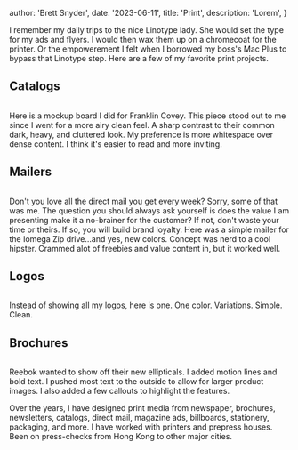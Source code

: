 
  author: 'Brett Snyder',
  date: '2023-06-11',
  title: 'Print',
  description: 'Lorem',
}


I remember my daily trips to the nice Linotype lady. She would set the type for my ads and flyers. I would then wax them up on a chromecoat for the printer. Or the empowerement I felt when I borrowed my boss's Mac Plus to bypass that Linotype step. Here are a few of my favorite print projects.

## Catalogs

<Image src={franklinCatalog} alt="" />

Here is a mockup board I did for Franklin Covey. This piece stood out to me since I went for a more airy clean feel. A sharp contrast to their common dark, heavy, and cluttered look. My preference is more whitespace over dense content. I think it's easier to read and more inviting.

## Mailers

<Image src={iomegaMailer} alt="" />

Don't you love all the direct mail you get every week? Sorry, some of that was me. The question you should always ask yourself is does the value I am presenting make it a no-brainer for the customer? If not, don't waste your time or theirs. If so, you will build brand loyalty. Here was a simple mailer for the Iomega Zip drive...and yes, new colors. Concept was nerd to a cool hipster. Crammed alot of freebies and value content in, but it worked well.

## Logos

<Image src={logo2} alt="" />

Instead of showing all my logos, here is one. One color. Variations. Simple. Clean.

## Brochures

<Image src={reebokBrochure} alt="" />

Reebok wanted to show off their new ellipticals. I added motion lines and bold text. I pushed most text to the outside to allow for larger product images. I also added a few callouts to highlight the features.

Over the years, I have designed print media from newspaper, brochures, newsletters, catalogs, direct mail, magazine ads, billboards, stationery, packaging, and more. I have worked with printers and prepress houses. Been on press-checks from Hong Kong to other major cities.
